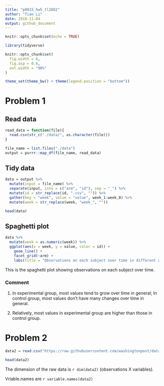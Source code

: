 ```yaml
---
title: "p8015_hw5_tl2882"
author: "Tian Li"
date: 2018-11-04
output: github_document
---
```



```r
knitr::opts_chunk$set(echo = TRUE)

library(tidyverse)

knitr::opts_chunk$set(
  fig.width = 6,
  fig.asp = 0.6,
  out.width = "90%"
)

theme_set(theme_bw() + theme(legend.position = "bottom"))
```

# Problem 1

## Read data
```r
read_data = function(file){
  read.csv(str_c("./data/", as.character(file)))
}

file_name = list.files("./data")
output = purrr::map_df(file_name, read_data)
```

## Tidy data
```r
data = output %>%
  mutate(input = file_name) %>% 
  separate(input, into = c("arm", "id"), sep = "_") %>% 
  mutate(id = str_replace(id, ".csv", "")) %>% 
  gather(key = "week", value = "value", week_1:week_8) %>% 
  mutate(week = str_replace(week, "week_", ""))

head(data)
```

## Spaghetti plot
```r
data %>%
  mutate(week = as.numeric(week)) %>% 
  ggplot(aes(x = week, y = value, color = id)) +
    geom_line() +
    facet_grid(~arm) + 
    labs(title = "Observations on each subject over time in different groups")
```

This is the spaghetti plot showing observations on each subject over time.

### Comment
1. In experimental group, most values tend to grow over time in general; In control group, most values don't have many changes over time in general.

2. Relatively, most values in experimental group are higher than those in control group.

# Problem 2
```r
data2 = read.csv("https://raw.githubusercontent.com/washingtonpost/data-homicides/master/homicide-data.csv")

head(data2)
```
The dimension of the raw data is ```r dim(data2)``` (observations X variables).

Vriable.names are ```r variable.names(data2)```


